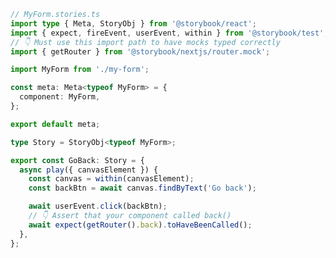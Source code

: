 ```ts
// MyForm.stories.ts
import type { Meta, StoryObj } from '@storybook/react';
import { expect, fireEvent, userEvent, within } from '@storybook/test';
// 👇 Must use this import path to have mocks typed correctly
import { getRouter } from '@storybook/nextjs/router.mock';

import MyForm from './my-form';

const meta: Meta<typeof MyForm> = {
  component: MyForm,
};

export default meta;

type Story = StoryObj<typeof MyForm>;

export const GoBack: Story = {
  async play({ canvasElement }) {
    const canvas = within(canvasElement);
    const backBtn = await canvas.findByText('Go back');

    await userEvent.click(backBtn);
    // 👇 Assert that your component called back()
    await expect(getRouter().back).toHaveBeenCalled();
  },
};
```
